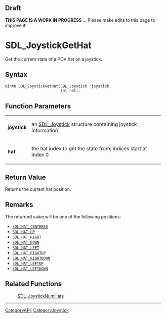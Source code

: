 
== Draft ==


'''THIS PAGE IS A WORK IN PROGRESS''' ... Please make edits to this page to improve it!


= SDL_JoystickGetHat =

Get the current state of a POV hat on a joystick.

== Syntax ==

<syntaxhighlight lang='c'>
Uint8 SDL_JoystickGetHat(SDL_Joystick *joystick,
                         int hat);
</syntaxhighlight>

== Function Parameters ==

{|
|'''joystick'''
|an [[SDL_Joystick]] structure containing joystick information
|-
|'''hat'''
|the hat index to get the state from; indices start at index 0
|}

== Return Value ==

Returns the current hat position.



== Remarks ==

The returned value will be one of the following positions:

* <code>[[SDL_HAT_CENTERED]]</code> 
* <code>[[SDL_HAT_UP]]</code> 
* <code>[[SDL_HAT_RIGHT]]</code> 
* <code>[[SDL_HAT_DOWN]]</code> 
* <code>[[SDL_HAT_LEFT]]</code> 
* <code>[[SDL_HAT_RIGHTUP]]</code> 
* <code>[[SDL_HAT_RIGHTDOWN]]</code> 
* <code>[[SDL_HAT_LEFTUP]]</code> 
* <code>[[SDL_HAT_LEFTDOWN]]</code>

== Related Functions ==

:[[SDL_JoystickNumHats]]

----
[[CategoryAPI]], [[CategoryJoystick]]


